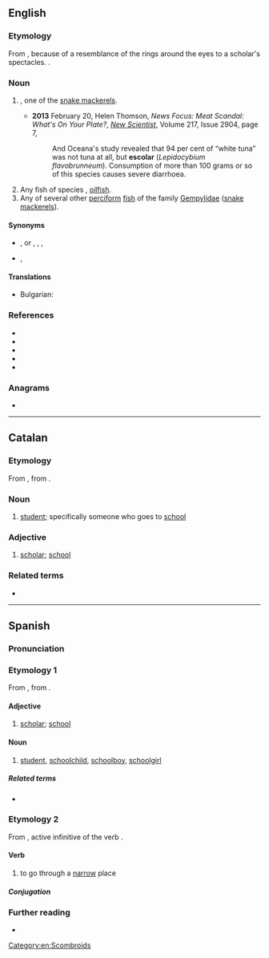 ==English==

===Etymology===
From {{bor|en|es|escolar}}, because of a resemblance of the rings around the eyes to a scholar's spectacles. {{doublet|en|scholar}}.
[[File:Lepidocybium flavobrunneum.jpg|thumb|{{taxlink|Lepidocybium flavobrunneum|species|ver=180421}}]]

===Noun===
{{en-noun}}

# {{taxlink|Lepidocybium flavobrunneum|species|ver=180421}}, one of the [[snake mackerel]]s.
#* '''2013''' February 20, Helen Thomson, ''News Focus: Meat Scandal: What's On Your Plate?'', ''[[w:New Scientist|New Scientist]]'', Volume 217, Issue 2904, page 7,
#*: And Oceana's study revealed that 94 per cent of “white tuna” was not tuna at all, but '''escolar''' (''Lepidocybium flavobrunneum''). Consumption of more than 100 grams or so of this species causes severe diarrhoea.
# Any fish of species {{taxlink|Ruvettus pretiosus|species|ver=180421}}, [[oilfish]].
# Any of several other [[perciform]] [[fish]] of the family [[Gempylidae]] ([[snake mackerel]]s).

====Synonyms====
* {{sense|perciform fish}} {{l|en|snake mackerel}}, {{vern|walu|novern=1}} or {{vern|waloo}}, {{l|en|butterfish}}, {{vern|super white tuna}}, {{vern|white tuna}}
* {{sense|perciform fish}} {{qualifier|derogatory}} {{l|en|ex-lax fish}}, {{l|en|laxative of the sea}}

====Translations====
{{trans-top|Perciform fish}}
* Bulgarian: {{t|bg|деликатесна скумрия}}
{{trans-mid}}
{{trans-bottom}}

===References===
* {{R:OneLook}}
* {{R:Century 1911}}
* {{pedia}}
* {{specieslite|Gempylidae}}
* {{comcatlite|Gempylidae}}

===Anagrams===
* {{anagrams|en|a=acelors|Alcoser|Caleros|Calrose|coalers|oracles|recoals|solacer}}

[[Category:en:Scombroids]]

----

==Catalan==

===Etymology===
From {{der|ca|LL.|scholāris}}, from {{der|ca|la|schola}}.

===Noun===
{{ca-noun|mf}}

# [[student]]; specifically someone who goes to [[school]]

===Adjective===
{{ca-adj|mf}}

# [[scholar]]; [[school]]

===Related terms===
* {{l|ca|escola}}

----

==Spanish==

===Pronunciation===
{{es-IPA}}

===Etymology 1===
From {{bor|es|LL.|scholāris}}, from {{der|es|la|schola}}.

====Adjective====
{{es-adj}}

# [[scholar]]; [[school]]

====Noun====
{{es-noun|mf}}

# [[student]], [[schoolchild]], [[schoolboy]], [[schoolgirl]]

=====Related terms=====
* {{l|es|escuela}}

===Etymology 2===
From {{bor|es|la|excolāre}}, active infinitive of the verb {{m|la|excolō}}.

====Verb====
{{es-verb|<ue>}}

# to go through a [[narrow]] place

=====Conjugation=====
{{es-conj|<ue>|nocomb=1}}
{{es-conj|escolarse<ue>|nocomb=1}}

===Further reading===
* {{R:DRAE}}